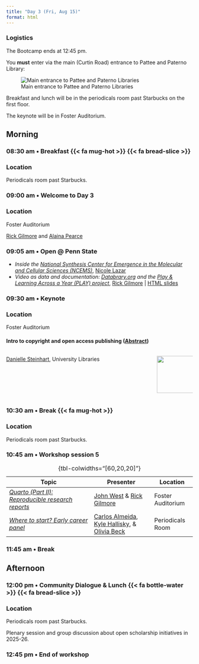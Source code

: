 ```yaml
---
title: "Day 3 (Fri, Aug 15)"
format: html
---
```


::: {.callout-important}
### Logistics
The Bootcamp ends at 12:45 pm.

You **must** enter via the main (Curtin Road) entrance to Pattee and Paterno Library:

![Main entrance to Pattee and Paterno Libraries](include/img/pattee-paterno-entrance.png){#fig-pattee-paterno}

Breakfast and lunch will be in the periodicals room past Starbucks on the first floor.

The keynote will be in Foster Auditorium.
:::

## Morning {- #day_3_am}

### 08:30 am • Breakfast {{< fa mug-hot >}} {{< fa bread-slice >}} {-}

::: {.callout-important}
### Location

Periodicals room past Starbucks.
:::

### 09:00 am • Welcome to Day 3 {-}

::: {.callout-important}
### Location

Foster Auditorium
:::

[Rick Gilmore](directors.qmd#rick-gilmore) and [Alaina Pearce](directors.qmd#alaina-pearce)

### 09:05 am • Open @ Penn State

- *Inside the [National Synthesis Center for Emergence in the Molecular and Cellular Sciences (NCEMS)](https://ncems.psu.edu)*, [Nicole Lazar](program-committee.qmd#nicole-lazar)
- *Video as data and documentation: [Databrary.org](https://databrary.org) and the [Play & Learning Across a Year (PLAY) project](https://play-project.org)*, [Rick Gilmore](directors.qmd#rick-gilmore) | [HTML slides](https://gilmore-lab.github.io/2025-08-15-video-as-data)

### 09:30 am • Keynote {-}

::: {.callout-important}
### Location

Foster Auditorium
:::

#### Intro to copyright and open access publishing ([Abstract](sessions.qmd#intro-to-copyright-and-open-access-publishing))

:::: {.columns}
::: {.column width=80%}
[Danielle Steinhart](presenters.qmd#danielle-steinhart), University Libraries
:::
::: {.column width=20%}
![](include/img/steinhart-danielle.jpg){width=100px height=100px}
:::
::::


### 10:30 am • Break {{< fa mug-hot >}} {-}

::: {.callout-important}
### Location

Periodicals room past Starbucks.
:::

### 10:45 am • Workshop session 5 {- #day_3_am_session_5}

| Topic | Presenter | Location |
|--------------|----------|-------|
| [*Quarto (Part II): Reproducible research reports*](sessions.qmd#quarto-part-ii-reproducible-research-reports) |  [John West](program-committee.qmd#john-west) & [Rick Gilmore](directors.qmd#rick-gilmore) | Foster Auditorium |  
| [*Where to start? Early career panel*](sessions.qmd#where-to-start-open-science-for-early-career-researchers) | [Carlos Almeida](program-committee.qmd#carlos-freitas-almeida), [Kyle Hallisky](presenters.qmd#kyle-hallisky), & [Olivia Beck](presenters.qmd#olivia-beck) | Periodicals Room | 

: {tbl-colwidths="[60,20,20]"}

### 11:45 am • Break {-}

## Afternoon {- #day_3_pm}

### 12:00 pm • Community Dialogue & Lunch {{< fa bottle-water >}} {{< fa bread-slice >}} {-}

::: {.callout-important}
### Location

Periodicals room past Starbucks.
:::

Plenary session and group discussion about open scholarship initiatives in 2025-26.

### 12:45 pm • End of workshop {-}
